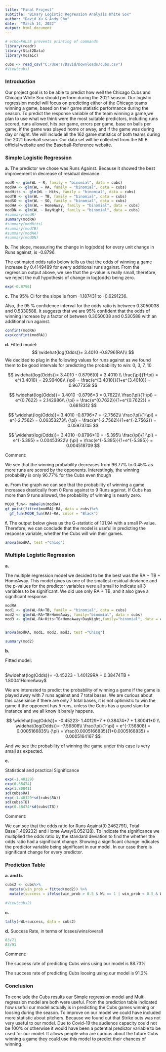 ```yaml
---
title: "Final Project"
subtitle: "Binary Logistic Regression Analysis White Sox"
author: "David Xu & Andy Chu"
date:  "March 14, 2022"
output: html_document
---
```


```r
# echo=FALSE prevents printing of commands
library(readr)
library(Stat2Data)
library(mosaic)
```

```r

cubs <- read_csv("C:/Users/David/Downloads/cubs.csv")
#View(cubs)
```

### Introduction

Our project goal is to be able to predict how well the Chicago Cubs and Chicago White Sox should perform during the 2021 season. Our logistic regression model will focus on predicting either of the Chicago teams winning a game, based on their game statistic performance during the season. To predict the response variable of the team winning a game,we plan to use what we think were the most suitable predictors, including runs scored, runs allowed, hits per game, errors per game, base on balls per game, if the game was played home or away, and if the game was during day or night. We will include all the 162 game statistics of both teams during the 2021 baseball season. Our data set will be collected from the MLB official website and the Baseball-Reference website.

### Simple Logistic Regression

**a.** The predictor we chose was Runs Against. Because it showed the best improvement in decrease of residual deviance.

```r
modR <- glm(WL ~ R, family = "binomial", data = cubs)
modRA <- glm(WL ~ RA, family = "binomial", data = cubs)
modHits <- glm(WL ~ Hits, family = "binomial", data = cubs)
modTB <- glm(WL ~ TB, family = "binomial", data = cubs)
modSO <- glm(WL ~ SO, family = "binomial", data = cubs)
modHA <- glm(WL ~ HomeAway, family = "binomial", data = cubs)
modDN <- glm(WL ~ DayNight, family = "binomial", data = cubs)
#summary(modR)
summary(modRA)
#summary(modHits)
#summary(modTB)
#summary(modHA)
#summary(modDN)
```

**b.** The slope, measuring the change in log(odds) for every unit change in Runs against, is -0.8796.

The estimated odds ratio below tells us that the odds of winning a game increase by 0.4149489 for every additional runs against. From the regression output above, we see that the p-value is really small, therefore, we reject the null hypothesis of change in log(odds) being zero.

```r
exp(-0.8796)
```

**c.** The 95% CI for the slope is from -1.187431 to -0.6291236.

Also, the 95 % confidence interval for the odds ratio is between 0.3050038 and 0.5330588. It suggests that we are 95% confident that the odds of winning increase by a factor of between 0.3050038 and 0.530588 with an additional run against.

```r
confint(modRA)
exp(confint(modRA))
```

**d.** Fitted model:\
$$
\widehat{log(Odds)}=  3.4010 -0.8796(RA)\\
$$We decided to plug in the following values for runs against as we found them to be good intervals for predicting the probability to win: 0, 3, 7, 10

$$
\widehat{log(Odds)}= 3.4010 - 0.8796(0) = 3.4010 \\
\frac{\pi}{1-\pi} = e^{3.4010} = 29.99408\\
{\pi} = \frac{e^{3.4010}}{1+e^{3.4010}} = 0.9677358
$$

$$
\widehat{log(Odds)}= 3.4010 -0.8796*3 = 0.7622\\
\frac{\pi}{1-\pi} = e^{0.7622} = 2.142986\\
{\pi} = \frac{e^{0.7622}}{1+e^{0.7622}} = 0.6818312
$$

$$
\widehat{log(Odds)}= 3.4010 -0.8796*7 = -2.7562\\
\frac{\pi}{1-\pi} = e^{-2.7562} = 0.06353273\\
{\pi} = \frac{e^{-2.7562}}{1+e^{-2.7562}} = 0.05973745
$$

$$
\widehat{log(Odds)}= 3.4010 -0.8796*10 = -5.395\\
\frac{\pi}{1-\pi} = e^{-5.395} = 0.00453922\\
{\pi} = \frac{e^{-5.395}}{1+e^{-5.395}} = 0.004518709
$$

Comment:

We see that the winning probability decreases from 96.77% to 0.45% as more runs are scored by the opponents. Interestingly, the winning probability is only 96.77% for the Cubs even though

**e.** From the graph we can see that the probability of winning a game increases drastically from 0 Runs against to 9 Runs against. If Cubs has more than 9 runs allowed, the probability of winning is nearly zero.

```r
MODR_fun<- makeFun(modRA)
gf_point(fitted(modRA)~RA, data = cubs)%>%
  gf_fun(MODR_fun(RA)~RA, color = "Black")
```

**f.** The output below gives us the G-statistic of 101.94 with a small P-value. Therefore, we can conclude that the model is useful in predicting the response variable, whether the Cubs will win their games.

```r
anova(modRA, test ="Chisq")
```

### Multiple Logistic Regression

**a.**

The multiple regression model we decided to be the best was the RA + TB + HomeAway. This model gives us one of the smallest residual deviance and the p-values for the predictor variables were all small to indicate all 3 variables to be significant. We did use only RA + TB, and it also gave a significant response.

```r

modRA
mod1 <- glm(WL~RA+TB, family = "binomial", data = cubs)
mod2 <- glm(WL~RA+TB+HomeAway, family="binomial", data = cubs)
mod3 <- glm(WL~RA+Hits+TB+HomeAway+DayNight,family="binomial", data = cubs)


anova(modRA, mod1, mod2, mod3, test ="Chisq")

summary(mod2)

```

**b.**

Fitted model:

\
$\widehat{log(Odds)}= -0.45223 - 1.40129RA + 0.38474TB + 1.80041HomeAway$

We are interested to predict the probability of winning a game if the game is played away with 7 runs against and 7 total bases. We are curious about this case since if there are only 7 total bases, it is not optimistic to win the game if the opponent has 5 runs, unless the Cubs has a grand slam for instance and we all know it barely happens.

$$
\widehat{log(Odds)}= -0.45223- 1.40129*7 + 0.38474*7 + 1.80041*0 \\
\widehat{log(Odds)}= -7.56808\\
\frac{\pi}{1-\pi} = e^{-7.56808} = 0.0005166835\\
{\pi} = \frac{0.0005166835}{1+0.0005166835} =  0.0005164167
$$

And we see the probability of winning the game under this case is very small as expected.

**c.**

Statistical and practical Significance

```r

exp(-1.40129)
exp(0.38474)
exp(1.80041)
sd(cubs$RA)
exp(-1.40129*sd(cubs$RA))
sd(cubs$TB)
exp(0.38474*sd(cubs$TB))
```

Comment:

We can see that the odds ratio for Runs Against(0.2462791), Total Base(1.469232) and Home Away(6.052128). To indicate the significance we multiplied the odds ratio by the standard deviation to find the whether the odds ratio had a significant change. Showing a significant change indicates the predictor variable being significant in our model. In our case there is significant change for every predictor.

### Prediction Table

**a. and b.**

```r
cubs2 <- cubs%>%
  mutate(win_prob = fitted(mod2)) %>%
  mutate(success = ifelse(win_prob > 0.5 & WL == 1 | win_prob < 0.5 & WL == 0, "success", "failure"))
  
#View(cubs2)
```

**c.**

```r
tally(~WL+success, data = cubs2)
```

**d.** Success Rate, in terms of losses/wins/overall

```r
63/71
83/91
```

Comment:

The success rate of predicting Cubs wins using our model is 88.73%

The success rate of predicting Cubs loosing using our model is 91.2%

### Conclusion

To conclude the Cubs results our Simple regression model and Multi regression model are both were useful. From the prediction table indicated how useful our model actually is in predicting the Cubs games winning or loosing during the season. To improve on our model we could have included more statistic about pitchers. Because we found out that Strike outs was not very useful to our model. Due to Covid-19 the audience capacity could not be 100% or otherwise it would have been a potential predictor variable to be used for our model. It allows people who are curious about the future Cubs winning a game they could use this model to predict their chances of winning.
